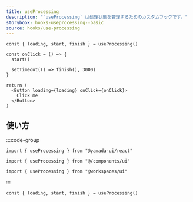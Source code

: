 ```yaml
---
title: useProcessing
description: "`useProcessing` は処理状態を管理するためのカスタムフックです。"
storybook: hooks-useprocessing--basic
source: hooks/use-processing
---
```


```tsx preview functional client
const { loading, start, finish } = useProcessing()

const onClick = () => {
  start()

  setTimeout(() => finish(), 3000)
}

return (
  <Button loading={loading} onClick={onClick}>
    Click me
  </Button>
)
```

## 使い方

:::code-group

```tsx [package]
import { useProcessing } from "@yamada-ui/react"
```

```tsx [alias]
import { useProcessing } from "@/components/ui"
```

```tsx [monorepo]
import { useProcessing } from "@workspaces/ui"
```

:::

```tsx
const { loading, start, finish } = useProcessing()
```
